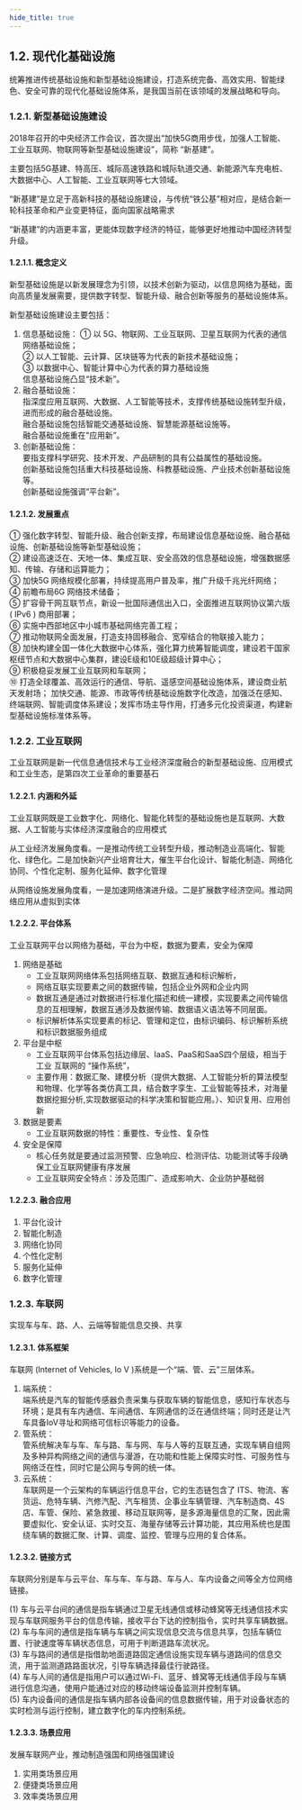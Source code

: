 ```yaml
---
hide_title: true
---
```


## 1.2. 现代化基础设施
统筹推进传统基础设施和新型基础设施建设，打造系统完备、高效实用、智能绿色、安全可靠的现代化基础设施体系，是我国当前在该领域的发展战略和导向。

### 1.2.1. 新型基础设施建设
2018年召开的中央经济工作会议，首次提出“加快5G商用步伐，加强人工智能、工业互联网、物联网等新型基础设施建设”，简称 “新基建”。

<Highlight>主要包括5G基建、特高压、城际高速铁路和城际轨道交通、新能源汽车充电桩、大数据中心、人工智能、工业互联网等七大领域。</Highlight>

“新基建”是立足于高新科技的基础设施建设，与传统“铁公基”相对应，是结合新一轮科技革命和产业变更特征，面向国家战略需求

“新基建”的内涵更丰富，更能体现数字经济的特征，能够更好地推动中国经济转型升级。

#### 1.2.1.1. 概念定义
新型基础设施是以<Highlight>新发展理念为引领</Highlight>，以<Highlight>技术创新为驱动</Highlight>，以<Highlight>信息网络为基础</Highlight>，面向高质量发展需要，提供数字转型、智能升级、融合创新等服务的基础设施体系。

新型基础设施建设主要包括：
1. 信息基础设施：
    ① 以 <Highlight>5G、物联网、工业互联网、卫星互联网</Highlight>为代表的<Highlight>通信网络基础设施</Highlight>；  
    ② 以<Highlight>人工智能、云计算、区块链</Highlight>等为代表的<Highlight>新技术基础设施</Highlight>；  
    ③ 以<Highlight>数据中心、智能计算中心</Highlight>为代表的<Highlight>算力基础设施</Highlight>  
    信息基础设施凸显“<Highlight>技术新</Highlight>”。   
2. 融合基础设施：  
    指深度<Highlight>应用互联网、大数据、人工智能</Highlight>等技术，<Highlight>支撑传统基础设施转型升级</Highlight>，进而形成的融合基础设施。  
    融合基础设施包括<Highlight>智能交通基础设施、智慧能源基础设施</Highlight>等。  
    融合基础设施重在"<Highlight>应用新</Highlight>”。
3. 创新基础设施：  
    要指支撑科学研究、技术开发、产品研制的<Highlight>具有公益属性的基础设施</Highlight>。  
    创新基础设施包括<Highlight>重大科技基础设施、科教基础设施、产业技术创新基础设施</Highlight>等。  
    创新基础设施强调“<Highlight>平台新</Highlight>”。

#### 1.2.1.2. 发展重点
① 强化数字转型、智能升级、融合创新支撑，布局建设信息基础设施、融合基础设施、创新基础设施等新型基础设施；  
② 建设高速泛在、天地一体、集成互联、安全高效的信息基础设施，增强数据感知、传输、存储和运算能力；  
③ 加快5G 网络规模化部署，持续提高用户普及率，推广升级千兆光纤网络；  
④ 前瞻布局6G 网络技术储备；  
⑤ 扩容骨干网互联节点，新设一批国际通信出入口，全面推进互联网协议第六版( IPv6 ) 商用部署；  
⑥ 实施中西部地区中小城市基础网络完善工程；  
⑦ 推动物联网全面发展，打造支持固移融合、宽窄结合的物联接入能力；  
⑧ 加快构建全国一体化大数据中心体系，强化算力统筹智能调度，建设若干国家枢纽节点和大数据中心集群，建设E级和10E级超级计算中心；  
⑨ 积极稳妥发展工业互联网和车联网；  
⑩ 打造全球覆盖、高效运行的通信、导航、遥感空间基础设施体系，建设商业航天发射场； 加快交通、能源、市政等传统基础设施数字化改造，加强泛在感知、终端联网、智能调度体系建设；发挥市场主导作用，打通多元化投资渠道，构建新型基础设施标准体系等。

### 1.2.2. 工业互联网
工业互联网是新一代信息通信技术与<Highlight>工业经济</Highlight>深度融合的新型基础设施、应用模式和工业生态，是<Highlight>第四次工业革命的重要基石</Highlight>

#### 1.2.2.1. 内涵和外延
工业互联网既是工业数字化、网络化、智能化转型的基础设施也是互联网、大数据、人工智能与实体经济深度融合的应用模式  

从工业经济发展角度看。一是推动传统工业转型升级，推动制造业高端化、智能化、绿色化。二是加快新兴产业培育壮大，催生平台化设计、智能化制造、网络化协同、个性化定制、服务化延伸、数字化管理

从网络设施发展角度看，一是加速网络演进升级。二是扩展数字经济空间。推动网络应用从虚拟到实体

#### 1.2.2.2. 平台体系
工业互联网平台以<Highlight>网络为基础，平台为中枢，数据为要素，安全为保障</Highlight>  
1. 网络是基础  
    - 工业互联网网络体系包括<Highlight>网络互联、数据互通和标识解析</Highlight>，  
    - <Highlight>网络互联</Highlight>实现要素之间的<Highlight>数据传输</Highlight>，包括企业外网和企业内网  
    - <Highlight>数据互通</Highlight>是通过对数据进行标准化描述和统一建模，<Highlight>实现要素之间传输信息的互相理解</Highlight>，数据互通涉及数据传输、数据语义语法等不同层面。  
    - <Highlight>标识解析体系实现要素的标记、管理和定位，由标识编码、标识解析系统和标识数据服务组成</Highlight>
2. 平台是中枢
    - 工业互联网平台体系包括<Highlight>边缘层、IaaS、PaaS和SaaS四个层级</Highlight>，相当于工业 互联网的 “操作系统”，  
    - 主要作用：<Highlight>数据汇聚、建模分析</Highlight>（提供大数据、人工智能分析的算法模型和物理、化学等各类仿真工具，结合数字孪生、工业智能等技术，对海量数据挖掘分析,实现数据驱动的科学决策和智能应用。）、<Highlight>知识复用、应用创新</Highlight>
3. 数据是要素
    - 工业互联网数据的特性：<Highlight>重要性、专业性、复杂性</Highlight>
4. 安全是保障
    - 核心任务就是要通过<Highlight>监测预警、应急响应、检测评估、功能测试</Highlight>等手段确保工业互联网健康有序发展
    - 工业互联网安全特点：<Highlight>涉及范围广、造成影响大、企业防护基础弱</Highlight>

#### 1.2.2.3. 融合应用
1. 平台化设计
2. 智能化制造
3. 网络化协同
4. 个性化定制
5. 服务化延伸
6. 数字化管理

### 1.2.3. 车联网
实现车与车、路、人、云端等智能信息交换、共享

#### 1.2.3.1. 体系框架
车联网 (Internet of Vehicles, Io V )系统是一个“<Highlight>端、管、云</Highlight>”三层体系。

1. 端系统：  
    端系统是汽车的<Highlight>智能传感器负责采集与获取车辆的智能信息</Highlight>，感知行车状态与环境；是具有车内通信、车间通信、车网通信的泛在通信终端；同时还是让汽车具备IoV寻址和网络可信标识等能力的设备。
2. 管系统：  
    管系统<Highlight>解决车与车、车与路、车与网、车与人等的互联互通</Highlight>，实现车辆自组网及多种异构网络之间的通信与漫游，在功能和性能上保障实时性、可服务性与网络泛在性，同时它是公网与专网的统一体。
3. 云系统：  
    车联网是一个<Highlight>云架构的车辆运行信息平台</Highlight>，它的生态链包含了 ITS、物流、客货运、危特车辆、汽修汽配、汽车租赁、企事业车辆管理、汽车制造商、4S店、车管、保险、紧急救援、移动互联网等，是多源海量信息的汇聚，因此需要虚拟化、安全认证、实时交互、海量存储等云计算功能，其应用系统也是围绕车辆的数据汇聚、计算、调度、监控、管理与应用的复合体系。

#### 1.2.3.2. 链接方式
车联网分别是<Highlight>车与云平台、车与车、车与路、车与人、车内设备之间</Highlight>等全方位网络链接。

(1) 车与云平台间的通信是指<Highlight>车辆</Highlight>通过卫星无线通信或移动蜂窝等无线通信技术实现<Highlight>与车联网服务平台</Highlight>的信息传输，接收平台下达的控制指令，实时共享车辆数据。   
(2) 车与车间的通信是指<Highlight>车辆与车辆</Highlight>之间实现信息交流与信息共享，包括车辆位置、行驶速度等车辆状态信息，可用于判断道路车流状况。  
(3) 车与路间的通信是指借助地面道路固定通信设施实现<Highlight>车辆与道路间</Highlight>的信息交流，用于监测道路路面状况，引导车辆选择最佳行驶路径。  
(4) 车与人间的通信是指<Highlight>用户</Highlight>可以通过Wi-Fi、蓝牙、蜂窝等无线通信手段<Highlight>与车辆</Highlight>进行信息沟通，使用户能通过对应的移动终端设备监测并控制车辆。  
(5) 车内设备间的通信是指<Highlight>车辆内部各设备间</Highlight>的信息数据传输，用于对设备状态的实时检测与运行控制，建立数字化的车内控制系统。

#### 1.2.3.3. 场景应用
发展车联网产业，推动制造强国和网络强国建设

1. 实用类场景应用
2. 便捷类场景应用
3. 效率类场景应用
